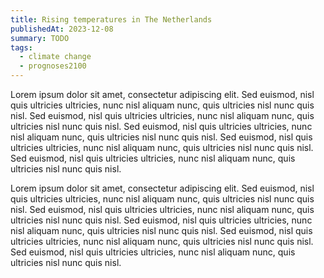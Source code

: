 ```yaml
---
title: Rising temperatures in The Netherlands
publishedAt: 2023-12-08
summary: TODO
tags:
  - climate change
  - prognoses2100
---
```


Lorem ipsum dolor sit amet, consectetur adipiscing elit. Sed euismod, nisl quis ultricies ultricies, nunc nisl aliquam nunc, quis ultricies nisl nunc quis nisl. Sed euismod, nisl quis ultricies ultricies, nunc nisl aliquam nunc, quis ultricies nisl nunc quis nisl. Sed euismod, nisl quis ultricies ultricies, nunc nisl aliquam nunc, quis ultricies nisl nunc quis nisl. Sed euismod, nisl quis ultricies ultricies, nunc nisl aliquam nunc, quis ultricies nisl nunc quis nisl. Sed euismod, nisl quis ultricies ultricies, nunc nisl aliquam nunc, quis ultricies nisl nunc quis nisl.

<Temperatures />

Lorem ipsum dolor sit amet, consectetur adipiscing elit. Sed euismod, nisl quis ultricies ultricies, nunc nisl aliquam nunc, quis ultricies nisl nunc quis nisl. Sed euismod, nisl quis ultricies ultricies, nunc nisl aliquam nunc, quis ultricies nisl nunc quis nisl. Sed euismod, nisl quis ultricies ultricies, nunc nisl aliquam nunc, quis ultricies nisl nunc quis nisl. Sed euismod, nisl quis ultricies ultricies, nunc nisl aliquam nunc, quis ultricies nisl nunc quis nisl. Sed euismod, nisl quis ultricies ultricies, nunc nisl aliquam nunc, quis ultricies nisl nunc quis nisl.

<ClimateHeatmap />